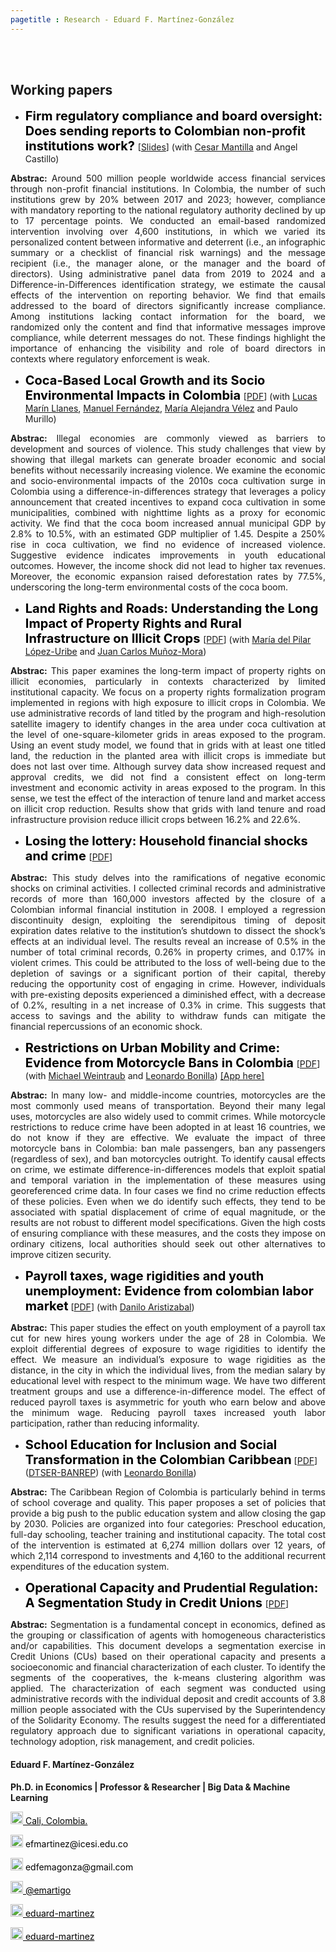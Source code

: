 ```yaml
---
pagetitle : Research - Eduard F. Martínez-González
---
```


<br>  </br> <!--- Agrega lineas en blanco --->

<!------------- Panel de la izquierda ------------->
<div class="col-sm-9">

# Working papers

<p>  </p> <!--- Agrega una linea en blanco --->

<!--- Documento --->

* <strong style="color:black;font-size:20px;"> Firm regulatory compliance and board oversight: Does sending reports to Colombian non-profit institutions work? </strong> [[Slides](https://eduard-martinez.github.io/research/rct_super.pdf)] (with [Cesar Mantilla](https://sites.google.com/site/cesarmantila/) and Angel Castillo) 

 <p align="justify"> **Abstrac:** Around 500 million people worldwide access financial services through non-profit financial institutions. In Colombia, the number of such institutions grew by 20\% between 2017 and 2023; however, compliance with mandatory reporting to the national regulatory authority declined by up to 17 percentage points. We conducted an email-based randomized intervention involving over 4,600 institutions, in which we varied its personalized content between informative and deterrent (i.e., an infographic summary or a checklist of financial risk warnings) and the message recipient (i.e., the manager alone, or the manager and the board of directors). Using administrative panel data from 2019 to 2024 and a Difference-in-Differences identification strategy, we estimate the causal effects of the intervention on reporting behavior. We find that emails addressed to the board of directors significantly increase compliance. Among institutions lacking contact information for the board, we randomized only the content and find that informative messages improve compliance, while deterrent messages do not. These findings highlight the importance of enhancing the visibility and role of board directors in contexts where regulatory enforcement is weak. </p>

<!--- Documento --->

* <strong style="color:black;font-size:20px;"> Coca-Based Local Growth and its Socio Environmental Impacts in Colombia </strong> [[PDF](https://papers.ssrn.com/sol3/papers.cfm?abstract_id=5275721)] (with [Lucas Marín Llanes](https://scholar.google.com/citations?user=eKUIyD0AAAAJ&hl=es), [Manuel Fernández](https://man-fern.github.io/), [María Alejandra Vélez](https://sites.google.com/view/maria-alejandra-velez) and Paulo Murillo) 

 <p align="justify"> **Abstrac:** Illegal economies are commonly viewed as barriers to development and sources of violence. This study challenges that view by showing that illegal markets can generate broader economic and social benefits without necessarily increasing violence. We examine the economic and socio-environmental impacts of the 2010s coca cultivation surge in Colombia using a difference-in-differences strategy that leverages a policy announcement that created incentives to expand coca cultivation in some municipalities, combined with nighttime lights as a proxy for economic activity. We find that the coca boom increased annual municipal GDP by 2.8\% to 10.5\%, with an estimated GDP multiplier of 1.45. Despite a 250\% rise in coca cultivation, we find no evidence of increased violence. Suggestive evidence indicates improvements in youth educational outcomes. However, the income shock did not lead to higher tax revenues. Moreover, the economic expansion raised deforestation rates by 77.5\%, underscoring the long-term environmental costs of the coca boom. </p>
 
<!--- Documento --->

* <strong style="color:black;font-size:20px;"> Land Rights and Roads: Understanding the Long Impact of Property Rights and Rural Infrastructure on Illicit Crops </strong> [[PDF](https://www.dropbox.com/scl/fi/d1touwi6xyywe8e8dpkpe/FxS_Crops.pdf?rlkey=yst3r4s8na7vl3kgw2nrdyzwe&dl=0)] (with [María del Pilar López-Uribe](https://sites.google.com/site/marialopezuribe00/) and [Juan Carlos Muñoz-Mora](https://www.eafit.edu.co/docentes-investigadores/Paginas/juan-carlos-munoz.aspx)) 

 <p align="justify"> **Abstrac:** This paper examines the long-term impact of property rights on illicit economies, particularly in contexts characterized by limited institutional capacity. We focus on a property rights formalization program implemented in regions with high exposure to illicit crops in Colombia. We use administrative records of land titled by the program and high-resolution satellite imagery to identify changes in the area under coca cultivation at the level of one-square-kilometer grids in areas exposed to the program. Using an event study model, we found that in grids with at least one titled land, the reduction in the planted area with illicit crops is immediate but does not last over time. Although survey data show increased request and approval credits, we did not find a consistent effect on long-term investment and economic activity in areas exposed to the program. In this sense, we test the effect of the interaction of tenure land and market access on illicit crop reduction. Results show that grids with land tenure and road infrastructure provision reduce illicit crops between 16.2\% and 22.6\%. </p>
 
<!--- Documento --->

* <strong style="color:black;font-size:20px;"> Losing the lottery: Household financial shocks and crime </strong> [[PDF](https://www.dropbox.com/scl/fi/mwacog7h34uu3vfjf7yl8/capitulo_1.pdf?rlkey=83i5sndjm3rprkl2285spv6l9&dl=0)]

<p align="justify"> **Abstrac:** This study delves into the ramifications of negative economic shocks on criminal activities. I collected criminal records and administrative records of more than 160,000 investors affected by the closure of a Colombian informal financial institution in 2008. I employed a regression discontinuity design, exploiting the serendipitous timing of deposit expiration dates relative to the institution's shutdown to dissect the shock's effects at an individual level. The results reveal an increase of 0.5\% in the number of total criminal records, 0.26\% in property crimes, and 0.17\% in violent crimes. This could be attributed to the loss of well-being due to the depletion of savings or a significant portion of their capital, thereby reducing the opportunity cost of engaging in crime. However, individuals with pre-existing deposits experienced a diminished effect, with a decrease of 0.2\%, resulting in a net increase of 0.3\% in crime. This suggests that access to savings and the ability to withdraw funds can mitigate the financial repercussions of an economic shock. </p>

<!--- Documento --->

* <strong style="color:black;font-size:20px;"> Restrictions on Urban Mobility and Crime: Evidence from Motorcycle Bans in Colombia </strong>  [[PDF](https://www.dropbox.com/scl/fi/ypymvh8iys7p37w26fcpv/motorcycle_restrictions_and_crime.pdf?rlkey=72pll0udfipit53jgaeib7jfd&st=zelhrw52&dl=0)] (with [Michael Weintraub](http://michael-weintraub.squarespace.com) and [Leonardo Bonilla](https://investiga.banrep.gov.co/es/profile/76)) [[App here]](https://eduard-martinez.shinyapps.io/restriction-app/)

 <p align="justify"> **Abstrac:** In many low- and middle-income countries, motorcycles are the most commonly used means of transportation. Beyond their many legal uses, motorcycles are also widely used to commit crimes. While motorcycle restrictions to reduce crime have been adopted in at least 16 countries, we do not know if they are effective. We evaluate the impact of three motorcycle bans in Colombia: ban male passengers, ban any passengers (regardless of sex), and ban motorcycles outright. To identify causal effects on crime, we estimate difference-in-differences models that exploit spatial and temporal variation in the implementation of these measures using georeferenced crime data. In four cases we find no crime reduction effects of these policies. Even when we do identify such effects, they tend to be associated with spatial displacement of crime of equal magnitude, or the results are not robust to different model specifications. Given the high costs of ensuring compliance with these measures, and the costs they impose on ordinary citizens, local authorities should seek out other alternatives to improve citizen security. </p>

<!--- Documento --->

* <strong style="color:black;font-size:20px;">Payroll taxes, wage rigidities and youth unemployment: Evidence from colombian labor market</strong> [[PDF](https://danilo-aristizabal.github.io/research/youth_unemployment/taxes_and_youth_unemployment.pdf)] (with [Danilo Aristizabal](http://danilo-aristizabal.github.io))

<p align="justify"> **Abstrac:** This paper studies the effect on youth employment of a payroll tax cut for new hires young workers under the age of 28 in Colombia. We exploit differential degrees of exposure to wage rigidities to identify the effect. We measure an individual’s exposure to wage rigidities as the distance, in the city in which the individual lives, from the median salary by educational level with respect to the minimum wage. We have two different treatment groups and use a difference-in-difference model. The effect of reduced payroll taxes is asymmetric for youth who earn below and above the minimum wage. Reducing payroll taxes increased youth labor participation, rather than reducing informality. </p>

<!--- Documento 6 --->

* <strong style="color:black;font-size:20px;">School Education for Inclusion and Social Transformation in the Colombian Caribbean</strong> [[PDF](https://eduard-martinez.github.io/research/caribbean_education.pdf)] ([DTSER-BANREP](https://www.banrep.gov.co/es/publicaciones/documento-de-trabajo-economia-regional-y-urbana-263)) (with [Leonardo Bonilla](https://investiga.banrep.gov.co/es/profile/76))

<p align="justify"> **Abstrac:** The Caribbean Region of Colombia is particularly behind in terms of school coverage and quality. This paper proposes a set of policies that provide a big push to the public education system and allow closing the gap by 2030. Policies are organized into four categories: Preschool education, full-day schooling, teacher training and institutional capacity. The total cost of the intervention is estimated at 6,274 million dollars over 12 years, of which 2,114 correspond to investments and 4,160 to the additional recurrent expenditures of the education system. </p>

<!--- Documento --->
* <strong style="color:black;font-size:20px;"> Operational Capacity and Prudential Regulation: A Segmentation Study in Credit Unions </strong> [[PDF](https://www.supersolidaria.gov.co/sites/default/files/gad_2024/20240514_dts_002.pdf)]

 <p align="justify"> **Abstrac:** Segmentation is a fundamental concept in economics, defined as the grouping or classification of agents with homogeneous characteristics and/or capabilities. This document develops a segmentation exercise in Credit Unions (CUs) based on their operational capacity and presents a socioeconomic and financial characterization of each cluster. To identify the segments of the cooperatives, the k-means clustering algorithm was applied. The characterization of each segment was conducted using administrative records with the individual deposit and credit accounts of 3.8 million people associated with the CUs supervised by the Superintendency of the Solidarity Economy. The results suggest the need for a differentiated regulatory approach due to significant variations in operational capacity, technology adoption, risk management, and credit policies. </p>
 
</div>
<!------------- Panel de la izquierda ------------->


<!------------- Panel de la derecha ------------->
<div class="col-sm-3">

#### Eduard F. Martínez-González

**Ph.D. in Economics | Professor & Researcher | Big Data & Machine Learning**

<!-- Location -->
<a href="https://www.google.com/maps/place/Universidad+ICESI/@3.3357824,-76.5362176,4583m/data=!3m1!1e3!4m9!1m2!2m1!1sicesi+maps!3m5!1s0x8e30a1eb8d09a3c1:0x766b9b441dfa8bbe!8m2!3d3.3418949!4d-76.530602!16zL20vMDg1bjlr?entry=ttu&g_ep=EgoyMDI1MDMxMi4wIKXMDSoASAFQAw%3D%3D" style="color:black;"> <img alt="Qries" src="./images/location.png" width="20" height="20">  Cali, Colombia.</a>

<!-- Correo -->
<p style="color:black"><img alt="Qries" src="./images/correo.png" width="20" height="20"> efmartinez@icesi.edu.co </img></p>

<!-- Correo -->
<p style="color:black"><img alt="Qries" src="./images/correo.png" width="20" height="20"> edfemagonza@gmail.com </img></p>

<!-- Twitter -->
 <a href="https://twitter.com/emartigo" style="color:black;"> <img alt="Qries" src="./images/twitter.jpg" width="20" height="20">  @emartigo</a> 

<!-- gitlab -->
<a href="https://gitlab.com/eduard-martinez" style="color:black;"> <img alt="Qries" src="./images/gitlab.png" width="20" height="20">  eduard-martinez</a>

<!-- GitHub -->
<a href="https://github.com/eduard-martinez" style="color:black;"> <img alt="Qries" src="./images/github.png" width="20" height="20">  eduard-martinez</a>

<!------------- Panel de la derecha ------------->



<br>  </br> <!--- Agrega lineas en blanco --->